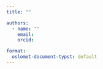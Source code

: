 ```yaml
---
title: ""

authors:
  - name: ""
    email: 
    orcid: 

format:
  oslomet-document-typst: default
---
```

